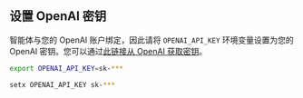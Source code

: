 ## 设置 OpenAI 密钥

智能体与您的 OpenAI 账户绑定，因此请将 `OPENAI_API_KEY` 环境变量设置为您的 OpenAI 密钥。您可以通过[此链接从 OpenAI 获取密钥](https://platform.openai.com/account/api-keys)。

<CodeGroup>

```bash Mac
export OPENAI_API_KEY=sk-***
```

```bash Windows
setx OPENAI_API_KEY sk-***
```

</CodeGroup>